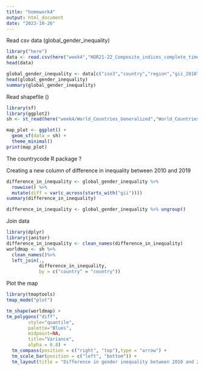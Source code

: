```yaml
---
title: "homework4"
output: html_document
date: "2023-10-26"
---
```



Read csv data (global_gender_inequality)
```r

library("here")
data <- read.csv(here("week4","HDR21-22_Composite_indices_complete_time_series.csv"),na = "n/a")
head(data)

global_gender_inequality <- data[c("iso3","country","region","gii_2010","gii_2011","gii_2012","gii_2013","gii_2014","gii_2015","gii_2016","gii_2017","gii_2018","gii_2019")]
head(global_gender_inequality)
summary(global_gender_inequality)

```
Read shapefile ()
```r
library(sf)
library(ggplot2)
sh <- st_read(here("week4/World_Countries_Generalized","World_Countries_Generalized.shp"))

map_plot <- ggplot() +
  geom_sf(data = sh) +
  theme_minimal()
print(map_plot)
```

The countrycode R package ?


Creating a new column of difference in inequality between 2010 and 2019
```r
difference_in_inequality <- global_gender_inequality %>%
  rowwise() %>%
  mutate(diff = var(c_across(starts_with("gii"))))
summary(difference_in_inequality)

difference_in_inequality <- global_gender_inequality %>% ungroup()
```


Join data
```r
library(dplyr)
library(janitor)
difference_in_inequality <- clean_names(difference_in_inequality)
worldmap <- sh %>%
  clean_names()%>%
  left_join(., 
            difference_in_inequality,
            by = c("country" = "country"))
```



Plot the map
```r
library(tmaptools)
tmap_mode("plot")

tm_shape(worldmap) + 
tm_polygons("diff", 
        style="quantile",
        palette="Blues",
        midpoint=NA,
        title="Variance",
        alpha = 0.8) + 
  tm_compass(position = c("right", "top"),type = "arrow") + 
  tm_scale_bar(position = c("left", "bottom")) +
  tm_layout(title = "Difference in gender inequality between 2010 and 2019", legend.position = c("right", "bottom"))
```

